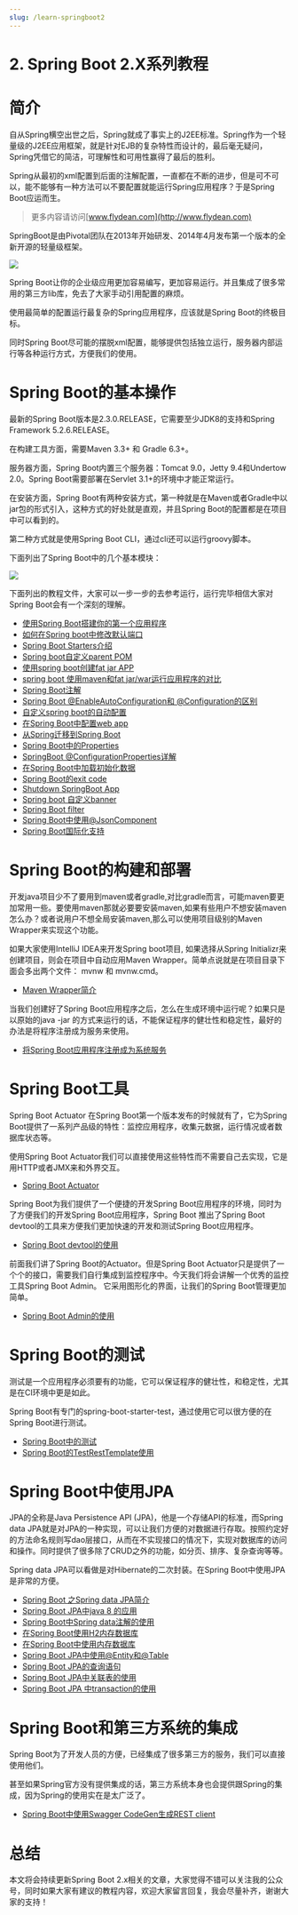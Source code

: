 ```yaml
---
slug: /learn-springboot2
---
```


# 2. Spring Boot 2.X系列教程

# 简介

自从Spring横空出世之后，Spring就成了事实上的J2EE标准。Spring作为一个轻量级的J2EE应用框架，就是针对EJB的复杂特性而设计的，最后毫无疑问，Spring凭借它的简洁，可理解性和可用性赢得了最后的胜利。

Spring从最初的xml配置到后面的注解配置，一直都在不断的进步，但是可不可以，能不能够有一种方法可以不要配置就能运行Spring应用程序？于是Spring Boot应运而生。

> 更多内容请访问[www.flydean.com](http://www.flydean.com)

SpringBoot是由Pivotal团队在2013年开始研发、2014年4月发布第一个版本的全新开源的轻量级框架。

![](https://img-blog.csdnimg.cn/20200519220936364.png?x-oss-process=image/watermark,type_ZmFuZ3poZW5naGVpdGk,shadow_0,text_aHR0cDovL3d3dy5mbHlkZWFuLmNvbQ==,size_35,color_8F8F8F,t_70)

Spring Boot让你的企业级应用更加容易编写，更加容易运行。并且集成了很多常用的第三方lib库，免去了大家手动引用配置的麻烦。

使用最简单的配置运行最复杂的Spring应用程序，应该就是Spring Boot的终极目标。

同时Spring Boot尽可能的摆脱xml配置，能够提供包括独立运行，服务器内部运行等各种运行方式，方便我们的使用。

# Spring Boot的基本操作

最新的Spring Boot版本是2.3.0.RELEASE，它需要至少JDK8的支持和Spring Framework 5.2.6.RELEASE。

在构建工具方面，需要Maven 3.3+ 和 Gradle 6.3+。

服务器方面，Spring Boot内置三个服务器：Tomcat 9.0，Jetty 9.4和Undertow 2.0。Spring Boot需要部署在Servlet 3.1+的环境中才能正常运行。

在安装方面，Spring Boot有两种安装方式，第一种就是在Maven或者Gradle中以jar包的形式引入，这种方式的好处就是直观，并且Spring Boot的配置都是在项目中可以看到的。

第二种方式就是使用Spring Boot CLI，通过cli还可以运行groovy脚本。

下面列出了Spring Boot中的几个基本模块：

![](https://img-blog.csdnimg.cn/20200519230601826.png?x-oss-process=image/watermark,type_ZmFuZ3poZW5naGVpdGk,shadow_0,text_aHR0cDovL3d3dy5mbHlkZWFuLmNvbQ==,size_35,color_8F8F8F,t_70)

下面列出的教程文件，大家可以一步一步的去参考运行，运行完毕相信大家对Spring Boot会有一个深刻的理解。

* [使用Spring Boot搭建你的第一个应用程序](http://www.flydean.com/springboot-a-simple-app/)
* [如何在Spring boot中修改默认端口](http://www.flydean.com/change-default-port-in-spring-boot/)
* [Spring Boot Starters介绍](http://www.flydean.com/spring-boot-starters/)
* [Spring boot自定义parent POM](http://www.flydean.com/custom-parent-pom/)
* [使用spring boot创建fat jar APP](http://www.flydean.com/use-spring-boot-create-fat-jar-app/)
* [spring boot 使用maven和fat jar/war运行应用程序的对比](http://www.flydean.com/spring-boot-maven-vs-fat-jar-war/)
* [Spring Boot注解](http://www.flydean.com/spring-boot-annotations/)
* [Spring Boot @EnableAutoConfiguration和 @Configuration的区别](http://www.flydean.com/spring-boot-enableautoconfiguration-vs-configuration/)
* [自定义spring boot的自动配置](http://www.flydean.com/springboot-custom-autoconfig/)
* [在Spring Boot中配置web app](http://www.flydean.com/springboot-config-webapp/)
* [从Spring迁移到Spring Boot](http://www.flydean.com/migrate-spring-to-springboot/)
* [Spring Boot中的Properties](http://www.flydean.com/spring-boot-properties/)
* [SpringBoot @ConfigurationProperties详解](http://www.flydean.com/springboot-configurationproperties/)
* [在Spring Boot中加载初始化数据](http://www.flydean.com/spring-boot-load-ini-data/)
* [Spring Boot的exit code](http://www.flydean.com/spring-boot-exit-code/)
* [Shutdown SpringBoot App](http://www.flydean.com/shutdown-springboot-app/)
* [Spring boot 自定义banner](http://www.flydean.com/spring-boot-customer-banner/)
* [Spring Boot filter](http://www.flydean.com/spring-boot-filter/)
* [Spring Boot中使用@JsonComponent](http://www.flydean.com/spring-boot-jsoncomponent/)
* [Spring Boot国际化支持](http://www.flydean.com/spring-boot-internationalization/)

# Spring Boot的构建和部署

开发java项目少不了要用到maven或者gradle,对比gradle而言，可能maven要更加常用一些。要使用maven那就必要要安装maven,如果有些用户不想安装maven怎么办？或者说用户不想全局安装maven,那么可以使用项目级别的Maven Wrapper来实现这个功能。

如果大家使用IntelliJ IDEA来开发Spring boot项目, 如果选择从Spring Initializr来创建项目，则会在项目中自动应用Maven Wrapper。简单点说就是在项目目录下面会多出两个文件： mvnw 和 mvnw.cmd。

* [Maven Wrapper简介](http://www.flydean.com/maven-wrapper/)

当我们创建好了Spring Boot应用程序之后，怎么在生成环境中运行呢？如果只是以原始的java -jar 的方式来运行的话，不能保证程序的健壮性和稳定性，最好的办法是将程序注册成为服务来使用。

* [将Spring Boot应用程序注册成为系统服务](http://www.flydean.com/spring-boot-run-as-service/)

# Spring Boot工具

Spring Boot Actuator 在Spring Boot第一个版本发布的时候就有了，它为Spring Boot提供了一系列产品级的特性：监控应用程序，收集元数据，运行情况或者数据库状态等。

使用Spring Boot Actuator我们可以直接使用这些特性而不需要自己去实现，它是用HTTP或者JMX来和外界交互。

* [Spring Boot Actuator](http://www.flydean.com/spring-boot-actuator/)

Spring Boot为我们提供了一个便捷的开发Spring Boot应用程序的环境，同时为了方便我们的开发Spring Boot应用程序，Spring Boot 推出了Spring Boot devtool的工具来方便我们更加快速的开发和测试Spring Boot应用程序。

* [Spring Boot devtool的使用](http://www.flydean.com/spring-boot-devtool/)

前面我们讲了Spring Boot的Actuator。但是Spring Boot Actuator只是提供了一个个的接口，需要我们自行集成到监控程序中。今天我们将会讲解一个优秀的监控工具Spring Boot Admin。 它采用图形化的界面，让我们的Spring Boot管理更加简单。

* [Spring Boot Admin的使用](http://www.flydean.com/spring-boot-admin/)



# Spring Boot的测试

测试是一个应用程序必须要有的功能，它可以保证程序的健壮性，和稳定性，尤其是在CI环境中更是如此。

Spring Boot有专门的spring-boot-starter-test，通过使用它可以很方便的在Spring Boot进行测试。

* [Spring Boot中的测试](http://www.flydean.com/spring-boot-test/)
* [Spring Boot的TestRestTemplate使用](http://www.flydean.com/springboot-testresttemplate/)


# Spring Boot中使用JPA

JPA的全称是Java Persistence API (JPA)，他是一个存储API的标准，而Spring data JPA就是对JPA的一种实现，可以让我们方便的对数据进行存取。按照约定好的方法命名规则写dao层接口，从而在不实现接口的情况下，实现对数据库的访问和操作。同时提供了很多除了CRUD之外的功能，如分页、排序、复杂查询等等。

Spring data JPA可以看做是对Hibernate的二次封装。在Spring Boot中使用JPA是非常的方便。

* [Spring Boot 之Spring data JPA简介](http://www.flydean.com/spring-boot-spring-data-jpa/)
* [Spring Boot JPA中java 8 的应用](http://www.flydean.com/spring-boot-jpa-java-8/)
* [Spring Boot中Spring data注解的使用](http://www.flydean.com/spring-boot-spring-data-annotations/)
* [在Spring Boot使用H2内存数据库](http://www.flydean.com/spring-boot-h2/)
* [在Spring Boot中使用内存数据库](http://www.flydean.com/spring-boot-in-memory-db/)
* [Spring Boot JPA中使用@Entity和@Table](http://www.flydean.com/spring-boot-jpa-entity-table/)
* [Spring Boot JPA的查询语句](http://www.flydean.com/spring-boot-jpa-query/)
* [Spring Boot JPA中关联表的使用](http://www.flydean.com/spring-boot-jpa-relation/)
* [Spring Boot JPA 中transaction的使用](http://www.flydean.com/spring-boot-jpa-transaction/)

# Spring Boot和第三方系统的集成

Spring Boot为了开发人员的方便，已经集成了很多第三方的服务，我们可以直接使用他们。

甚至如果Spring官方没有提供集成的话，第三方系统本身也会提供跟Spring的集成，因为Spring的使用实在是太广泛了。

* [Spring Boot中使用Swagger CodeGen生成REST client](http://www.flydean.com/spring-boot-swagger-codegen-rest-client/)


# 总结

本文将会持续更新Spring Boot 2.x相关的文章，大家觉得不错可以关注我的公众号，同时如果大家有建议的教程内容，欢迎大家留言回复，我会尽量补齐，谢谢大家的支持！


<DocCardList />



